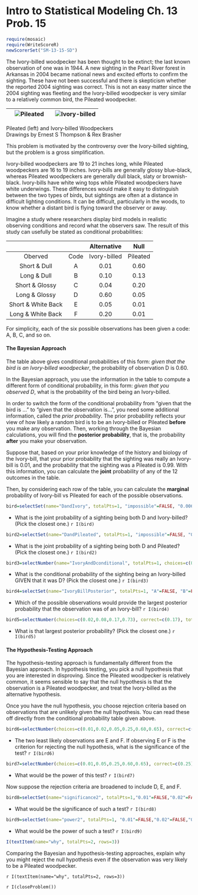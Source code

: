 Intro to Statistical Modeling Ch. 13 Prob. 15
========================================================
```r
require(mosaic)
require(WriteScoreR)
newScorerSet("SM-13-15-SD")
```

The Ivory-billed woodpecker has been thought to be extinct; the last known observation of one was in 1944.  A new sighting in the Pearl River forest in Arkansas in 2004 became national news and excited efforts to confirm the sighting. These have not been successful and there is skepticism whether the
reported 2004 sighting was correct.  This is not an easy matter since the 2004 sighting was fleeting and the Ivory-billed woodpecker is very similar to a relatively common bird, the Pileated woodpecker.

![Pileated](pileated-small.jpg) | ![Ivory-billed](ivory-bill-small.jpg)
|:----:|:----:|

Pileated (left) and Ivory-billed Woodpeckers     
Drawings by Ernest S Thompson & Rex Brasher


This problem is motivated by the controversy over the Ivory-billed sighting, but the problem is a gross simplification.

Ivory-billed woodpeckers are 19 to 21 inches long, while Pileated woodpeckers are 16 to 19 inches.  Ivory-bills are generally glossy blue-black, whereas Pileated woodpeckers are generally dull black, slaty or brownish-black.  Ivory-bills have white wing tops while Pileated woodpeckers have white underwings.  These differences would make it easy to distinguish between the two types of birds, but sightings are often at a distance in difficult lighting conditions.  It can be difficult, particularly in the woods, to know whether a distant bird
is flying toward the observer or away.  

Imagine a study where researchers display bird models in realistic observing conditions and record what the observers saw.  The result of this study can usefully be stated as conditional probabilities:

| | | Alternative | Null
|:---:|:---:|:---:|:---:|
Oberved | Code | Ivory-billed | Pileated
Short & Dull | A | 0.01 | 0.60
Long & Dull | B | 0.10 | 0.13
Short & Glossy | C | 0.04 | 0.20
Long & Glossy | D | 0.60 | 0.05
Short & White Back | E | 0.05 | 0.01
Long & White Back | F | 0.20 | 0.01

For simplicity, each of the six possible observations has been given a code: A, B, C, and so on.


#### The Bayesian Approach

The table above gives conditional probabilities of this form: *given that the bird is an Ivory-billed woodpecker*, the probability of observation D is 0.60.  

In the Bayesian approach, you use the information in the table to compute a different form of conditional probability, in this form: *given that you observed D*, what is the probability of the bird being an Ivory-billed.

In order to switch the form of the conditional probability from "given that the bird is ..." to "given that the observation is...", you need some additional information, called the *prior probability*.  The prior probability reflects your view of how likely a random bird is to be an Ivory-billed or Pileated **before** you make any observation.  Then, working through the Bayesian calculations, you will find the **posterior probability**, that is, the probability **after** you make your observation.

Suppose that, based on your prior knowledge of the history and biology of the Ivory-bill, that your prior probability that the sighting was really an Ivory-bill is 0.01, and the probability that the sighting was a Pileated is 0.99.  With this information, you can calculate the **joint** probability of any of the 12 outcomes in the table.  

Then, by considering each row of the table, you can calculate the **marginal** probability of Ivory-bill vs Pileated for each of the possible observations.

```r
bird=selectSet(name="DandIvory", totalPts=1, "impossible"=FALSE, "0.006"=TRUE, "0.01"=FALSE, "0.05"=FALSE, "0.60"=FALSE)
```
* What is the joint probability of a sighting being both D and Ivory-billed? (Pick the closest one.) `r I(bird)`

```r
bird2=selectSet(name="DandPileated", totalPts=1, "impossible"=FALSE, "0.006"=FALSE, "0.05"=TRUE, "0.60"=FALSE)
```
* What is the joint probability of a sighting being both D and Pileated?
(Pick the closest one.) `r I(bird2)`

```r
bird3=selectNumber(name="IvoryAndDconditional", totalPts=1, choices=c(0.01,0.05,0.10,0.60), correct=c(0.10))
```
* What is the conditional probability of the sighting being an Ivory-billed GIVEN that it was D? (Pick the closest one.) `r I(bird3)`

```r
bird4=selectSet(name="IvoryBillPosterior", totalPts=1, "A"=FALSE, "B"=FALSE, "C"=FALSE, "D"=FALSE, "E"=FALSE, "F"=TRUE)
```
* Which of the possible observations would provide the largest posterior  probability that the observation was of an Ivory-bill? `r I(bird4)`

```r
bird5=selectNumber(choices=c(0.02,0.08,0.17,0.73), correct=c(0.17), totalPts=1, name="largestPostProb")
```
* What is that largest posterior probability? (Pick the closest one.) `r I(bird5)`


#### The Hypothesis-Testing Approach

The hypothesis-testing approach is fundamentally different from the Bayesian approach.  In hypothesis testing, you pick a null hypothesis that you are interested in disproving. Since the Pileated woodpecker is relatively common, it seems sensible to say that the null hypothesis is that the observation is a Pileated woodpecker, and treat the Ivory-billed as the alternative hypothesis.

Once you have the null hypothesis, you choose rejection criteria based on observations that are unlikely given the null hypothesis.  You can read these off directly from the conditional probability table given above.


```r
bird6=selectNumber(choices=c(0.01,0.02,0.05,0.25,0.60,0.65), correct=c(0.02), totalPts=1, name="significance")
```
* The two least likely observations are E and F.  If observing E or F is the criterion for rejecting the null hypothesis, what is the significance of the test? `r I(bird6)`

```r
bird7=selectNumber(choices=c(0.01,0.05,0.25,0.60,0.65), correct=c(0.25), totalPts=1, name="power")
```
* What would be the power of this test? `r I(bird7)`

Now suppose the rejection criteria are broadened to include D, E, and F. 

```r
bird8=selectSet(name="significance2", totalPts=1,"0.01"=FALSE,"0.02"=FALSE,"0.05"=FALSE,"0.07"=TRUE,"0.10"=FALSE,"0.20"=FALSE,"0.25"=FALSE,"0.60"=FALSE,"0.85"=FALSE,"other"=FALSE)
```
* What would be the significance of such a test? `r I(bird8)`

```r
bird9=selectSet(name="power2", totalPts=1, "0.01"=FALSE,"0.02"=FALSE,"0.05"=FALSE,"0.07"=FALSE,"0.10"=FALSE,"0.20"=FALSE,"0.25"=FALSE,"0.60"=FALSE,"0.85"=TRUE,"other"=FALSE)
```
* What would be the power of such a test? `r I(bird9)`


```r
I(textItem(name="why", totalPts=2, rows=3))
```
Comparing the Bayesian and hypothesis-testing approaches, explain why you might reject the null hypothesis even if the observation was very likely to be a Pileated woodpecker.

`r I(textItem(name="why", totalPts=2, rows=3))`

`r I(closeProblem())`
